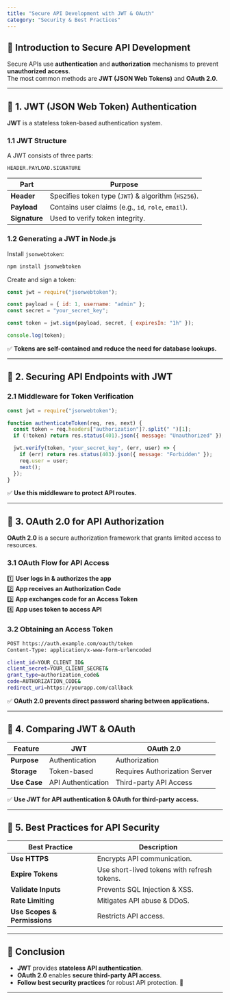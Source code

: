 ```yaml
---
title: "Secure API Development with JWT & OAuth"
category: "Security & Best Practices"
---
```


## 📌 Introduction to Secure API Development

Secure APIs use **authentication** and **authorization** mechanisms to prevent **unauthorized access**.  
The most common methods are **JWT (JSON Web Tokens)** and **OAuth 2.0**.

---

## 🔹 1. JWT (JSON Web Token) Authentication

**JWT** is a stateless token-based authentication system.

### **1.1 JWT Structure**

A JWT consists of three parts:
```text
HEADER.PAYLOAD.SIGNATURE
```

| Part | Purpose |
|------|---------|
| **Header** | Specifies token type (`JWT`) & algorithm (`HS256`). |
| **Payload** | Contains user claims (e.g., `id`, `role`, `email`). |
| **Signature** | Used to verify token integrity. |

### **1.2 Generating a JWT in Node.js**

Install `jsonwebtoken`:
```bash
npm install jsonwebtoken
```

Create and sign a token:
```javascript
const jwt = require("jsonwebtoken");

const payload = { id: 1, username: "admin" };
const secret = "your_secret_key";

const token = jwt.sign(payload, secret, { expiresIn: "1h" });

console.log(token);
```

✅ **Tokens are self-contained and reduce the need for database lookups.**  

---

## 🔹 2. Securing API Endpoints with JWT

### **2.1 Middleware for Token Verification**

```javascript
const jwt = require("jsonwebtoken");

function authenticateToken(req, res, next) {
  const token = req.headers["authorization"]?.split(" ")[1];
  if (!token) return res.status(401).json({ message: "Unauthorized" });

  jwt.verify(token, "your_secret_key", (err, user) => {
    if (err) return res.status(403).json({ message: "Forbidden" });
    req.user = user;
    next();
  });
}
```

✅ **Use this middleware to protect API routes.**  

---

## 🔹 3. OAuth 2.0 for API Authorization

**OAuth 2.0** is a secure authorization framework that grants limited access to resources.

### **3.1 OAuth Flow for API Access**

1️⃣ **User logs in & authorizes the app**  
2️⃣ **App receives an Authorization Code**  
3️⃣ **App exchanges code for an Access Token**  
4️⃣ **App uses token to access API**  

### **3.2 Obtaining an Access Token**

```bash
POST https://auth.example.com/oauth/token
Content-Type: application/x-www-form-urlencoded

client_id=YOUR_CLIENT_ID&
client_secret=YOUR_CLIENT_SECRET&
grant_type=authorization_code&
code=AUTHORIZATION_CODE&
redirect_uri=https://yourapp.com/callback
```

✅ **OAuth 2.0 prevents direct password sharing between applications.**  

---

## 🔹 4. Comparing JWT & OAuth

| Feature | JWT | OAuth 2.0 |
|---------|-----|----------|
| **Purpose** | Authentication | Authorization |
| **Storage** | Token-based | Requires Authorization Server |
| **Use Case** | API Authentication | Third-party API Access |

✅ **Use JWT for API authentication & OAuth for third-party access.**  

---

## 🔹 5. Best Practices for API Security

| Best Practice | Description |
|--------------|-------------|
| **Use HTTPS** | Encrypts API communication. |
| **Expire Tokens** | Use short-lived tokens with refresh tokens. |
| **Validate Inputs** | Prevents SQL Injection & XSS. |
| **Rate Limiting** | Mitigates API abuse & DDoS. |
| **Use Scopes & Permissions** | Restricts API access. |

---

## 📌 Conclusion

- **JWT** provides **stateless API authentication**.  
- **OAuth 2.0** enables **secure third-party API access**.  
- **Follow best security practices** for robust API protection. 🚀  

---
